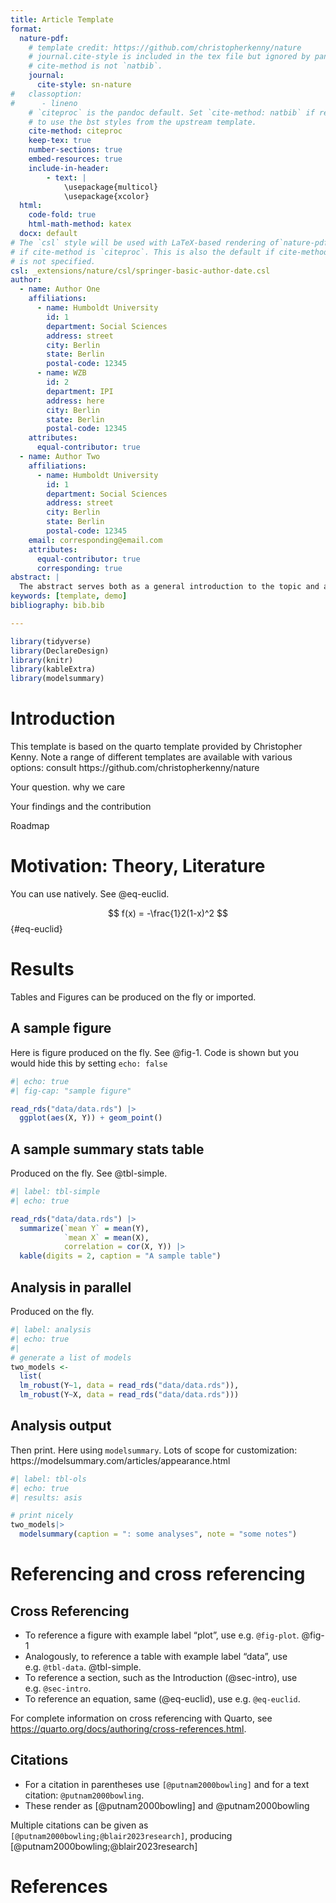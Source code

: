 ```yaml
---
title: Article Template
format:
  nature-pdf:
    # template credit: https://github.com/christopherkenny/nature
    # journal.cite-style is included in the tex file but ignored by pandoc if 
    # cite-method is not `natbib`.
    journal:
      cite-style: sn-nature
#   classoption:
#      - lineno
    # `citeproc` is the pandoc default. Set `cite-method: natbib` if required
    # to use the bst styles from the upstream template.
    cite-method: citeproc
    keep-tex: true
    number-sections: true
    embed-resources: true
    include-in-header:  
        - text: |
            \usepackage{multicol}
            \usepackage{xcolor}
  html:
    code-fold: true
    html-math-method: katex
  docx: default
# The `csl` style will be used with LaTeX-based rendering of`nature-pdf`
# if cite-method is `citeproc`. This is also the default if cite-method
# is not specified.
csl: _extensions/nature/csl/springer-basic-author-date.csl
author:
  - name: Author One
    affiliations:
      - name: Humboldt University
        id: 1
        department: Social Sciences
        address: street
        city: Berlin
        state: Berlin
        postal-code: 12345
      - name: WZB
        id: 2
        department: IPI
        address: here
        city: Berlin
        state: Berlin
        postal-code: 12345
    attributes:
      equal-contributor: true
  - name: Author Two
    affiliations:
      - name: Humboldt University
        id: 1
        department: Social Sciences
        address: street
        city: Berlin
        state: Berlin
        postal-code: 12345
    email: corresponding@email.com
    attributes:
      equal-contributor: true
      corresponding: true
abstract: |
  The abstract serves both as a general introduction to the topic and as a brief, non-technical summary of the main results and their implications. Authors are advised to check the author instructions for the journal they are submitting to for word limits and if structural elements like subheadings, citations, or equations are permitted. 
keywords: [template, demo]
bibliography: bib.bib

---
```


```r
library(tidyverse)
library(DeclareDesign)
library(knitr)
library(kableExtra)
library(modelsummary)
```
\newpage

# Introduction {#sec-intro}

This template is based on the quarto template provided by Christopher Kenny.
Note a range of different templates are available with various options: consult  https://github.com/christopherkenny/nature


Your question. why we care

Your findings and the contribution

Roadmap


# Motivation: Theory, Literature  {#sec-motivation}

You can use \LaTeX natively. See  @eq-euclid.

$$
f(x) = -\frac{1}2(1-x)^2
$$ {#eq-euclid}

\newpage

# Results

Tables and Figures can be produced on the fly or imported.

## A sample figure

Here is figure produced on the fly. See @fig-1.
Code is shown but you would hide this by setting `echo: false`

```r
#| echo: true
#| fig-cap: "sample figure"

read_rds("data/data.rds") |>
  ggplot(aes(X, Y)) + geom_point()

```

\newpage


## A sample summary stats table

Produced on the fly. See @tbl-simple.


```r
#| label: tbl-simple
#| echo: true

read_rds("data/data.rds") |>
  summarize(`mean Y` = mean(Y), 
            `mean X` = mean(X), 
            correlation = cor(X, Y)) |>
  kable(digits = 2, caption = "A sample table")

```
\newpage

## Analysis in parallel

Produced on the fly. 

```r
#| label: analysis
#| echo: true
#| 
# generate a list of models
two_models <- 
  list(
  lm_robust(Y~1, data = read_rds("data/data.rds")),
  lm_robust(Y~X, data = read_rds("data/data.rds")))


```

\newpage

## Analysis output


Then print. Here using `modelsummary`. Lots of scope for customization: https://modelsummary.com/articles/appearance.html


```r
#| label: tbl-ols
#| echo: true
#| results: asis

# print nicely
two_models|>
  modelsummary(caption = ": some analyses", note = "some notes") 

```
\newpage

# Referencing and cross referencing

## Cross Referencing

* To reference a figure with example label "plot", use  e.g.  `@fig-plot`.  @fig-1
* Analogously, to reference a table with example label "data", use  e.g.  `@tbl-data`.  @tbl-simple.
* To reference a section, such as the Introduction (@sec-intro), use  e.g.  `@sec-intro`.
* To reference an equation, same (@eq-euclid), use e.g. `@eq-euclid`.

For complete information on cross referencing with Quarto, see <https://quarto.org/docs/authoring/cross-references.html>.

## Citations

* For a citation in parentheses use `[@putnam2000bowling]` and for a text citation: `@putnam2000bowling`. 
* These render as [@putnam2000bowling] and @putnam2000bowling

Multiple citations can be given as `[@putnam2000bowling;@blair2023research]`, producing  [@putnam2000bowling;@blair2023research]

\newpage

# References
<!-- the pattern below controls the placement of the references -->
:::{#refs}
:::
